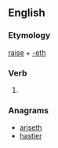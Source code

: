 ==English==

===Etymology===
[[raise]] + [[-eth]]

===Verb===
{{en-verb form}}

# {{en-archaic third-person singular of|raise}}

===Anagrams===
* [[ariseth#English|ariseth]]
* [[hastier#English|hastier]]